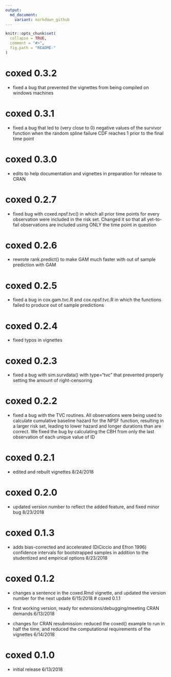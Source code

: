 ```yaml
---
output:
  md_document:
    variant: markdown_github
---
```


<!-- README.md is generated from README.Rmd. Please edit that file -->

```r
knitr::opts_chunk$set(
  collapse = TRUE,
  comment = "#>",
  fig.path = "README-"
)
```

# coxed 0.3.2

* fixed a bug that prevented the vignettes from being compiled on windows machines

# coxed 0.3.1

* fixed a bug that led to (very close to 0) negative values of the survivor function when the random spline failure CDF reaches 1 prior to the final time point

# coxed 0.3.0

* edits to help documentation and vignettes in preparation for release to CRAN

# coxed 0.2.7

* fixed bug with coxed.npsf.tvc() in which all prior time points for every observation were included in the risk set. Changed it so that all yet-to-fail observations are included using ONLY the time point in question

# coxed 0.2.6

* rewrote rank.predict() to make GAM much faster with out of sample prediction with GAM

# coxed 0.2.5

* fixed a bug in cox.gam.tvc.R and cox.npsf.tvc.R in which the functions failed to produce out of sample predictions

# coxed 0.2.4

* fixed typos in vignettes

# coxed 0.2.3

* fixed a bug with sim.survdata() with type="tvc" that prevented properly setting the amount of right-censoring

# coxed 0.2.2

* fixed a bug with the TVC routines. All observations were being used to calculate cumulative baseline hazard for the NPSF function, resulting in a larger risk set, leading to lower hazard and longer durations than are correct. We fixed the bug by calculating the CBH from only the last observation of each unique value of ID


# coxed 0.2.1

* edited and rebuilt vignettes 8/24/2018

# coxed 0.2.0

* updated version number to reflect the added feature, and fixed minor bug 8/23/2018

# coxed 0.1.3

* adds bias-corrected and accelerated (DiCiccio and Efron 1996) confidence intervals for bootstrapped samples in addition to
the studentized and empirical options 8/23/2018

# coxed 0.1.2

* changes a sentence in the coxed.Rmd vignette, and updated the version number for the next update 6/15/2018
# coxed 0.1.1

* first working version, ready for extensions/debugging/meeting CRAN demands 6/13/2018

* changes for CRAN resubmission: reduced the coxed() example to run in half the time, and reduced the computational requirements of the vignettes 6/14/2018

# coxed 0.1.0

* initial release 6/13/2018
